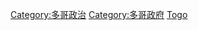 {{Commonscat|International relations of Togo}}

[[Category:多哥政治|Category:多哥政治]]
[[Category:多哥政府|Category:多哥政府]]
[[Category:非洲各国外交|Togo]]